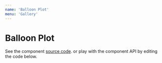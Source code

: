 ```yaml
---
name: 'Balloon Plot'
menu: 'Gallery'
---
```


# Balloon Plot

See the component [source code](https://github.com/kristw/encodable/tree/master/packages/docs/src/components/BalloonPlot).
or play with the component API by editing the code below.


<Playground>
  <Frame width={360} height={270} background="#A8E6FF">
    <BalloonPlot
      width={360}
      height={270}
      encoding={{
        x: { field: "category", type: "nominal", scale: { type: "point" } },
        y: {
          field: "profit",
          type: "quantitative"
        },
        size: {
          field: "marketingCost",
          type: "quantitative",
          scale: { zero: true, range: [0, 2500] }
        },
        color: {
          field: 'category',
          type: 'nominal',
          scale: {
            range: ['#42B537', '#F08900', '#E5090B', '#9E4DFF'],
          },
        },
        text: { field: "category" },
        text2: { field: "profit", format: ",d" }
      }}
      data={[
        {
          category: "Toys",
          marketingCost: 100,
          profit: 4000
        },
        {
          category: "Office supplies",
          marketingCost: 200,
          profit: 3000
        },
        {
          category: "Grocery",
          marketingCost: 400,
          profit: 2000
        },
        {
          category: "Electronics",
          marketingCost: 300,
          profit: 6000
        },
        {
          category: "Clothing",
          marketingCost: 400,
          profit: 1500
        }
      ]}
    />
  </Frame>
</Playground>

